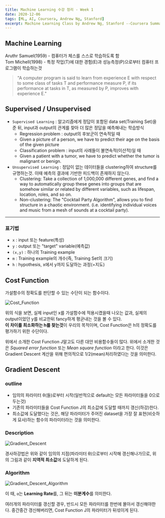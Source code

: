 ```yaml
---
title: Machine Learning 수강 정리 - Week 1
date: 2020-12-06
tags: [ML, AI, Coursera, Andrew Ng, Stanford]
excerpt: Machine Learning Class by Andrew Ng, Stanford --Coursera Summary(20.12.07-21.03.01)
---
```


## Machine Learning

Aruthr Samuel(1959) - 컴퓨터가 체스를 스스로 학습하도록 함  
Tom Michell(1998) - 특정 작업(T)에 대한 경험(E)과 성능측정(P)으로부터 컴퓨터 프로그램이 학습하는것

> "A computer program is said to learn from experience E with respect to some class of tasks T and performance measure P, if its performance at tasks in T, as measured by P, improves with experience E."

## Supervised / Unsupervised

- `Supervised Learning` : 알고리즘에게 정답이 포함된 data set(Training Set)을 준 뒤, input과 output의 관계를 찾아 더 많은 정답을 예측해내는 학습방식
  - Regression problem : output의 후보군이 연속적일 때
  - Given a picture of a person, we have to predict their age on the basis of the given picture
  - Classification problem : input의 사례들이 불연속적(이산적)일 때
  - Given a patient with a tumor, we have to predict whether the tumor is malignant or benign.
- `Unsupervised Learning` : 정답이 없는 데이터들을 clustering하여 structure를 규명하는것. 이때 예측의 결과에 기반한 피드백이 존재하지 않는다.
  - Clustering: Take a collection of 1,000,000 different genes, and find a way to automatically group these genes into groups that are somehow similar or related by different variables, such as lifespan, location, roles, and so on.
  - Non-clustering: The "Cocktail Party Algorithm", allows you to find structure in a chaotic environment. (i.e. identifying individual voices and music from a mesh of sounds at a cocktail party).

---

### 표기법

- `x` : input 또는 feature(특성)
- `y` : output 또는 "target" variable(예측값)
- `(x,y)` : 하나의 Training example
- `m` : Training example의 개수(즉, Training Set의 크기)
- `h` : hypothesis, x에서 y까지 도달하는 과정(=지도)

## Cost Function

가설함수의 정확도를 판단할 수 있는 수단이 되는 함수이다.

![Cost_Function](./images/W1_Cost_Function.png)

위의 식을 보면, 실제 input인 x를 가설함수에 적용시켰을때 나오는 값과, 실제의 output이었던 y를 비교한뒤 fancy하게 평균내는 것을 볼 수 있다.  
**이 차이를 최소화하는 h를 찾는것**이 우리의 목적이며, Cost Function은 h의 정확도를 평가하기 위한 수단이다.

위에서 소개한 Cost Function J말고도 다른 대안 비용함수들이 많다. 위에서 소개한 것은 _Squared error function_ 또는 _Mean square function_ 이라고 한다.
이것은 Gradient Descent 계산을 위해 편의적으로 1/2(mean)처리하였다는 것을 의미한다.

## Gradient Descent

### outline

- 임의의 파라미터 θ(들)로부터 시작(일반적으로 default는 모든 파라미터들을 0으로 두는것)
- 기존의 파라미터들을 Cost Function J의 최소값에 도달할 때까지 갱신(하강)한다.
- 최소값에 도달했다는 것은, 해당 파라미터가 주어진 dataset을 가장 잘 표현(비슷하게 묘사)하는 함수의 파라미터라는 것을 의미한다.

### Description

![Gradient_Descent](./images/W1_Gradient_Descent.png)

경사하강법은 위와 같이 임의의 지점(파라미터 θ)으로부터 시작해 갱신해나가므로, 위의 그림과 같이 **지역적 최소값**에 도달하게 된다.

### Algorithm

![Gradient_Descent_Algorithm](./images/W1_Gradient_Descent_Algorithm.png)

이 때, `α`는 **Learning Rate**를, 그 뒤는 **미분계수**를 의미한다.

<Warning>
  여러개의 파라미터를 갱신할 경우, 반드시 모든 파라미터를 한번에 몰아서
  갱신해야한다. 중간중간 갱신해버리면, Cost Function J의 파라미터가 뒤섞이게
  된다.
</Warning>
